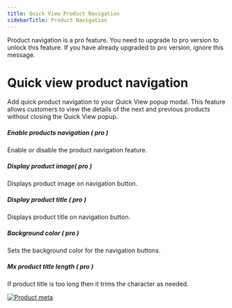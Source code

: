 ```yaml
---
title: Quick View Product Navigation
sidebarTitle: Product Navigation
---
```



<GoPro title="Requires pro" link="https://addonify.com/product/addonify-quick-view-for-woocommerce/">
	<div className="block relative">
		<p className="block text-base text-blue-800 dark:text-white">
			Product navigation is a pro feature. You need to upgrade to pro version to unlock this feature. If you have already upgraded to pro version, ignore this message.
		</p>
	</div>
</GoPro>

# Quick view product navigation

Add quick product navigation to your Quick View popup modal. This feature allows customers to view the details of the next and previous products without closing the Quick View popup.


##### Enable products navigation ( pro )

Enable or disable the product navigation feature.


##### Display product image( pro )

Displays product image on navigation button.


##### Display product title ( pro )

Displays product title on navigation button.


##### Background color ( pro )

Sets the background color for the navigation buttons.

##### Mx product title length ( pro )

If product title is too long then it trims the character as needed.

[![Product meta](/products/quick-view/max-title-length.png)](/products/quick-view/max-title-length.png.png)


